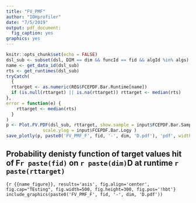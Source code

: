 ---
title: "FV_PMF"
author: "IOHprofiler"
date: "7/5/2019"
output: pdf_document:
  fig_caption: yes
graphics: yes
---

```{r, include=FALSE}
knitr::opts_chunk$set(echo = FALSE)
dsl_sub <- subset(dsl, DIM == dim && funcId == fid && algId %in% algs)
name <- get_data_id(dsl_sub)
rts <- get_runtimes(dsl_sub)
tryCatch(
  {
  rttarget <- as.numeric(REG$FCEPDF.Bar.Runtime[name])
  if (is.null(rttarget) || is.na(rttarget)) rttarget <- median(rts)
},
error = function(e) {
    rttarget <- median(rts)
  }
)
p <- Plot.FV.PDF(dsl_sub, rttarget, show.sample = input$FCEPDF.Bar.Samples,
              scale.ylog = input$FCEPDF.Bar.Logy )
save_plotly(p, paste0('FV_PMF_F', fid, '-', dim, 'D.pdf'), 'pdf', width = 1000, height = 500)
```
## Probability denisty function of target values hit of F`r paste(fid)` on `r paste(dim)`D at runtime `r paste(rttarget)`

```{r {{name_figure}}, results='asis', fig.align='center', fig.cap="TEsting", fig.width=500, fig.height=300, fig.pos='!hbt'}
include_graphics(paste0('FV_PMF_F', fid, '-', dim, 'D.pdf'))
```
